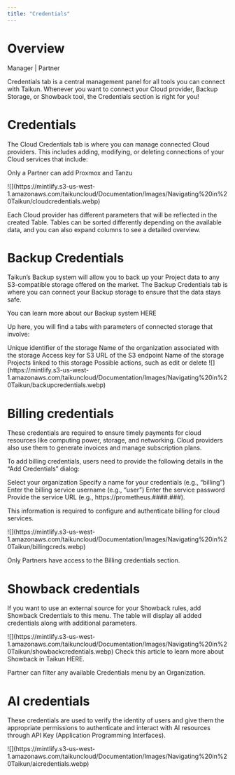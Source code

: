 ```yaml
---
title: "Credentials"
---
```


# Overview

<Icon icon="user-tie" iconType="solid" /> Manager | <Icon icon="handshake" iconType="solid" /> Partner

Credentials tab is a central management panel for all tools you can connect with Taikun. Whenever you want to connect your Cloud provider, Backup Storage, or Showback tool, the Credentials section is right for you!

# Credentials

The Cloud Credentials tab is where you can manage connected Cloud providers. This includes adding, modifying, or deleting connections of your Cloud services that include:

<Warning>Only a Partner can add Proxmox and Tanzu </Warning>

<CardGroup cols={4}>
  <Card title="Amazon Web Services (AWS)" />

  <Card title="Microsoft Azure" />

  <Card title="Google Cloud Platform (GCP)" />

  <Card title="OpenStack" />

  <Card title="Tanzu" />

  <Card title="Proxmox" />

  <Card title="Openshift" />

  <Card title="VMware vSphere" />

  <Card title="Zededa" />

  <Card title="Zadara" />
</CardGroup>

<Frame caption="Cloud credentials">
  ![](https://mintlify.s3-us-west-1.amazonaws.com/taikuncloud/Documentation/Images/Navigating%20in%20Taikun/cloudcredentials.webp)
</Frame>

Each Cloud provider has different parameters that will be reflected in the created Table. Tables can be sorted differently depending on the available data, and you can also expand columns to see a detailed overview.

# Backup Credentials

Taikun’s Backup system will allow you to back up your Project data to any S3-compatible storage offered on the market. The Backup Credentials tab is where you can connect your Backup storage to ensure that the data stays safe.

<Card title="Backup system" icon="right-to-bracket" horizontal={true} href="Documentation/Topics/Managing your Projects/Backup.mdx">
  You can learn more about our Backup system HERE
</Card>

Up here, you will find a tabs with parameters of connected storage that involve:

<Tabs>
  <Tab title="ID">
    Unique identifier of the storage
  </Tab>

  <Tab title="Organization">
    Name of the organization associated with the storage
  </Tab>

  <Tab title="S3 Access Key ID">
    Access key for S3
  </Tab>

  <Tab title="S3 Endpoint">
    URL of the S3 endpoint
  </Tab>

  <Tab title="S3 Name">
    Name of the storage
  </Tab>

  <Tab title="Associated Projects">
    Projects linked to this storage
  </Tab>

  <Tab title="Actions">
    Possible actions, such as edit or delete
  </Tab>
</Tabs>

<Frame caption="Backup credentials">
  ![](https://mintlify.s3-us-west-1.amazonaws.com/taikuncloud/Documentation/Images/Navigating%20in%20Taikun/backupcredentials.webp)
</Frame>

# Billing credentials

These credentials are required to ensure timely payments for cloud resources like computing power, storage, and networking. Cloud providers also use them to generate invoices and manage subscription plans.

To add billing credentials, users need to provide the following details in the “Add Credentials” dialog:

<Tabs>
  <Tab title="Organization">
    Select your organization
  </Tab>

  <Tab title="Name">
    Specify a name for your credentials (e.g., “billing”)
  </Tab>

  <Tab title="Username">
    Enter the billing service username (e.g., “user”)
  </Tab>

  <Tab title="Password">
    Enter the service password
  </Tab>

  <Tab title="URL">
    Provide the service URL (e.g., https://prometheus.####.###).
  </Tab>
</Tabs>

This information is required to configure and authenticate billing for cloud services.

<Frame caption="Billing credentials">
  ![](https://mintlify.s3-us-west-1.amazonaws.com/taikuncloud/Documentation/Images/Navigating%20in%20Taikun/billingcreds.webp)
</Frame>

<Tip>Only Partners have access to the Billing credentials section.</Tip>

# Showback credentials

If you want to use an external source for your Showback rules, add Showback Credentials to this menu. The table will display all added credentials along with additional parameters.

<Frame caption="Showback credentials">
  ![](https://mintlify.s3-us-west-1.amazonaws.com/taikuncloud/Documentation/Images/Navigating%20in%20Taikun/showbackcredentials.webp)
</Frame>

<Card title="Showback" icon="eye" horizontal={true} href="Documentation/Topics/Monitoring your Projects/Showback rules.mdx">
  Check this article to learn more about Showback in Taikun HERE.
</Card>

<Tip>Partner can filter any available Credentials menu by an Organization.</Tip>

# AI credentials

These credentials are used to verify the identity of users and give them the appropriate permissions to authenticate and interact with AI resources through API Key (Application Programming Interfaces).

<Frame caption="AI credentials">
  ![](https://mintlify.s3-us-west-1.amazonaws.com/taikuncloud/Documentation/Images/Navigating%20in%20Taikun/aicredentials.webp)
</Frame>